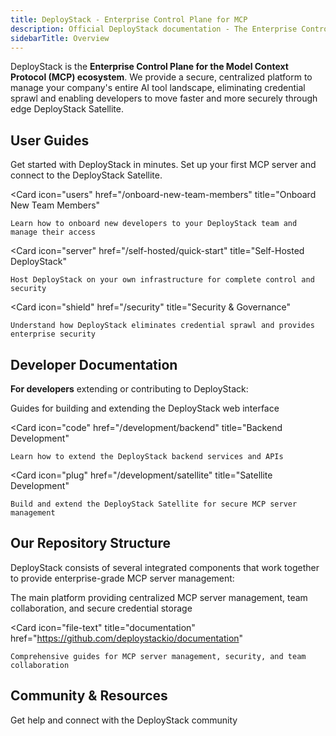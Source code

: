 ```yaml
---
title: DeployStack - Enterprise Control Plane for MCP
description: Official DeployStack documentation - The Enterprise Control Plane for MCP servers. Secure, centralized management of your organization's AI tool landscape with the DeployStack Satellite.
sidebarTitle: Overview
---
```



DeployStack is the **Enterprise Control Plane for the Model Context Protocol (MCP) ecosystem**. We provide a secure, centralized platform to manage your company's entire AI tool landscape, eliminating credential sprawl and enabling developers to move faster and more securely through edge DeployStack Satellite.

## User Guides

<CardGroup cols={2}>
  <Card 
    icon="terminal" 
    href="/quick-start" 
    title="DeployStack Quick Start"
  >
    Get started with DeployStack in minutes. Set up your first MCP server and connect to the DeployStack Satellite.
  </Card>

  <Card 
    icon="users" 
    href="/onboard-new-team-members" 
    title="Onboard New Team Members"
  >
    Learn how to onboard new developers to your DeployStack team and manage their access
  </Card>  

  <Card 
    icon="server" 
    href="/self-hosted/quick-start"
    title="Self-Hosted DeployStack"
  >
    Host DeployStack on your own infrastructure for complete control and security
  </Card>  
  
  <Card 
    icon="shield" 
    href="/security" 
    title="Security & Governance"
  >
    Understand how DeployStack eliminates credential sprawl and provides enterprise security
  </Card>
</CardGroup>

## Developer Documentation

**For developers** extending or contributing to DeployStack:

<CardGroup cols={2}>
  <Card 
    icon="code" 
    href="/development/frontend" 
    title="Frontend Development"
  >
    Guides for building and extending the DeployStack web interface
  </Card>
  
  <Card 
    icon="code" 
    href="/development/backend" 
    title="Backend Development"
  >
    Learn how to extend the DeployStack backend services and APIs
  </Card>
  
  <Card 
    icon="plug" 
    href="/development/satellite" 
    title="Satellite Development"
  >
    Build and extend the DeployStack Satellite for secure MCP server management
  </Card>
</CardGroup>

## Our Repository Structure

DeployStack consists of several integrated components that work together to provide enterprise-grade MCP server management:

<CardGroup cols={2}>
  <Card 
    icon="box" 
    title="deploystack" 
    href="https://github.com/deploystackio/deploystack"
  >
    The main platform providing centralized MCP server management, team collaboration, and secure credential storage
  </Card>
  
  <Card 
    icon="file-text" 
    title="documentation" 
    href="https://github.com/deploystackio/documentation"
  >
    Comprehensive guides for MCP server management, security, and team collaboration
  </Card>
</CardGroup>

## Community & Resources

<CardGroup cols={2}>
  <Card 
    icon="users" 
    href="https://discord.gg/UjFWwByB" 
    title="Join our Discord"
  >
    Get help and connect with the DeployStack community
  </Card>
</CardGroup>
